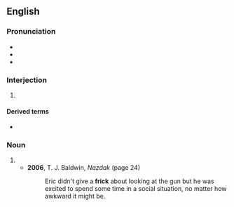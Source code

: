 {{also|Frick}}
==English==

===Pronunciation===
* {{IPA|en|/fɹɪk/}}
* {{audio|en|LL-Q1860 (eng)-Vealhurl-frick.wav|Audio (Southern England)}}
* {{rhymes|en|ɪk}}

===Interjection===
{{en-interj}}

# {{euphemistic form of|en|fuck}}

====Derived terms====
* {{l|en|fricking}}

===Noun===
{{en-noun}}

# {{euphemistic form of|en|fuck}}
#* '''2006''', T. J. Baldwin, ''Nazdak'' (page 24)
#*: Eric didn't give a '''frick''' about looking at the gun but he was excited to spend some time in a social situation, no matter how awkward it might be.